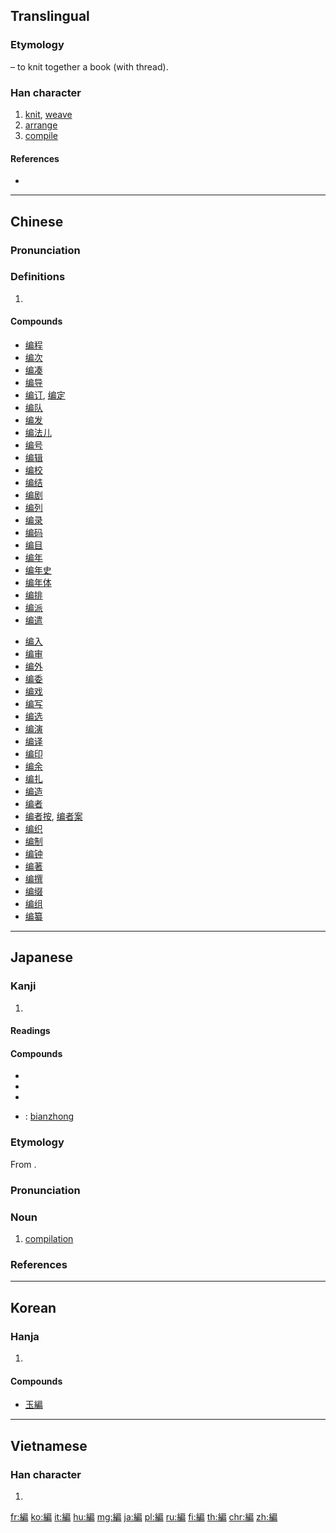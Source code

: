{{also|编}}<!-- may be replaced by zh-forms -->
==Translingual==

===Etymology===
{{Han compound|糸|t1=thread|扁|ls=psc|c1=s|c2=p}} – to knit together a book (with thread).

===Han character===
{{Han char|rn=120|rad=糸|as=09|sn=15|four=23927|canj=VFHSB,VFISB|ids=⿰糸扁}}

# [[knit]], [[weave]]
# [[arrange]]
# [[compile]]

====References====
* {{Han ref|kx=0931.080|dkj=27665|dj=1369.100|hdz=53431.050|uh=7DE8|ud=32232|bh=BD73|bd=48499}}

----

==Chinese==
{{zh-forms|s=编}}

===Pronunciation===
{{zh-pron
|m=biān
|c=pin1
|h=pfs=phiên
|md=
|mn=pian
|w=
|mc=y
|oc=y
|cat=
}}

===Definitions===
{{zh-hanzi}}

# {{rfdef|lang=zh}}

====Compounds====
{{der-top}}
* [[编程]]
* [[编次]]
* [[编凑]]
* [[编导]]
* [[编订]], [[编定]]
* [[编队]]
* [[编发]]
* [[编法儿]]
* [[编号]]
* [[编辑]]
* [[编校]]
* [[编结]]
* [[编剧]]
* [[编列]]
* [[编录]]
* [[编码]]
* [[编目]]
* [[编年]]
* [[编年史]]
* [[编年体]]
* [[编排]]
* [[编派]]
* [[编遣]]
{{der-mid}}
* [[编入]]
* [[编审]]
* [[编外]]
* [[编委]]
* [[编戏]]
* [[编写]]
* [[编选]]
* [[编演]]
* [[编译]]
* [[编印]]
* [[编余]]
* [[编扎]]
* [[编造]]
* [[编者]]
* [[编者按]], [[编者案]]
* [[编织]]
* [[编制]]
* [[编钟]]
* [[编著]]
* [[编撰]]
* [[编缀]]
* [[编组]]
* [[编纂]]
{{der-bottom}}

----

==Japanese==

===Kanji===
{{ja-kanji|grade=5|rs=糸09}}

# {{defn|lang=ja|sort=糸09}}

====Readings====
{{ja-readings|goon=[[へん]] (hen)|kanon=[[へん]] (hen)|kun=[[あむ]] (amu), [[とじいと]] (tojiito), [[ふみ]] (fumi)}}

====Compounds====
{{der-top|Compounds}}
* {{ja-r|短編|たんぺん}}
* {{ja-r|長編|ちょうへん}}
* {{ja-r|編集|へんしゅう}}
* {{ja-r|編鐘|へんしょう}}: [[bianzhong]]
{{der-bottom}}

===Etymology===
{{ja-kanjitab|へん|yomi=o}}
From {{etyl|ltc|ja|sort=へん}} {{m|zh|編|tr=pen}}.

===Pronunciation===
{{ja-pron|yomi=o|へん|acc=1|acc_ref=DJR,NHK}}

===Noun===
{{ja-noun|へん}}

# [[compilation]]

===References===
<references/>

----

==Korean==

===Hanja===
{{ko-hanja|hangeul=[[편]], [[변]]|eumhun=|rv=pyeon, byeon|mr=p'yŏn, pyŏn|y=phyen, pyen}}

# {{defn|lang=ko|sort=糸09}}

====Compounds====
* [[玉編]]

----

==Vietnamese==

===Han character===
{{vi-hantu|[[biên]]|rs=糸09}}

# {{defn|lang=vi|sort=糸09}}

[[fr:編]]
[[ko:編]]
[[it:編]]
[[hu:編]]
[[mg:編]]
[[ja:編]]
[[pl:編]]
[[ru:編]]
[[fi:編]]
[[th:編]]
[[chr:編]]
[[zh:編]]